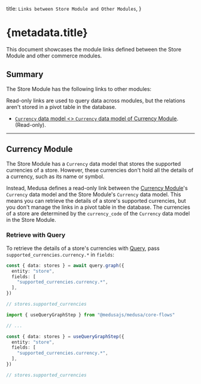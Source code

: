 
  title: `Links between Store Module and Other Modules`,
}

# {metadata.title}

This document showcases the module links defined between the Store Module and other commerce modules.

## Summary

The Store Module has the following links to other modules:

<Note title="Tip">

Read-only links are used to query data across modules, but the relations aren't stored in a pivot table in the database.

</Note>

- [`Currency` data model \<\> `Currency` data model of Currency Module](#currency-module). (Read-only).

---

## Currency Module

The Store Module has a `Currency` data model that stores the supported currencies of a store. However, these currencies don't hold all the details of a currency, such as its name or symbol.

Instead, Medusa defines a read-only link between the [Currency Module](../../currency/page.mdx)'s `Currency` data model and the Store Module's `Currency` data model. This means you can retrieve the details of a store's supported currencies, but you don't manage the links in a pivot table in the database. The currencies of a store are determined by the `currency_code` of the `Currency` data model in the Store Module.

### Retrieve with Query

To retrieve the details of a store's currencies with [Query](!docs!/learn/fundamentals/module-links/query), pass `supported_currencies.currency.*` in `fields`:

<CodeTabs group="relation-query">
  <CodeTab label="query.graph" value="method">

```ts
const { data: stores } = await query.graph({
  entity: "store",
  fields: [
    "supported_currencies.currency.*",
  ],
})

// stores.supported_currencies
```

  </CodeTab>
  <CodeTab label="useQueryGraphStep" value="step">

```ts
import { useQueryGraphStep } from "@medusajs/medusa/core-flows"

// ...

const { data: stores } = useQueryGraphStep({
  entity: "store",
  fields: [
    "supported_currencies.currency.*",
  ],
})

// stores.supported_currencies
```

  </CodeTab>
</CodeTabs>

